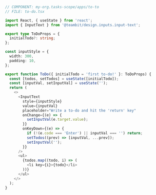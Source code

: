 ```ts
// COMPONENT: my-org.tasks-scope/apps/to-to
// FILE: to-do.tsx

import React, { useState } from 'react';
import { InputText } from '@teambit/design.inputs.input-text';

export type ToDoProps = {
  initialTodo?: string;
};

const inputStyle = {
  width: 300,
  padding: 10,
};

export function ToDo({ initialTodo = 'first to-do!' }: ToDoProps) {
  const [todos, setTodos] = useState([initialTodo]);
  const [inputVal, setInputVal] = useState('');
  return (
    <>
      <InputText
        style={inputStyle}
        value={inputVal}
        placeholder="Write a to-do and hit the 'return' key"
        onChange={(e) => {
          setInputVal(e.target.value);
        }}
        onKeyDown={(e) => {
          if (!(e.code === 'Enter') || inputVal === '') return;
          setTodos((prev) => [inputVal, ...prev]);
          setInputVal('');
        }}
      />
      <ul>
        {todos.map((todo, i) => (
          <li key={i}>{todo}</li>
        ))}
      </ul>
    </>
  );
}
```
